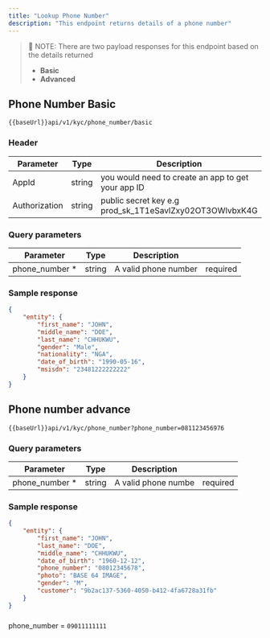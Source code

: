 ```yaml
---
title: "Lookup Phone Number"
description: "This endpoint returns details of a phone number"
---
```



>  📘 NOTE: There are two payload responses for this endpoint based on the details returned
> 
> -   **Basic**
> -   **Advanced**

## Phone Number Basic

```text [GET]
{{baseUrl}}api/v1/kyc/phone_number/basic

```

### Header

| Parameter | Type | Description |
| --- | --- | --- |
| AppId | string | you would need to create an app to get your app ID |
| Authorization | string | public secret key e.g prod_sk_1T1eSavlZxy02OT3OWlvbxK4G |

### Query parameters

| Parameter | Type | Description |  |
| --- | --- | --- | --- |
| phone_number \* | string | A valid phone number | required |

### Sample response


```json Response
{
    "entity": {
        "first_name": "JOHN",
        "middle_name": "DOE",
        "last_name": "CHHUKWU",
        "gender": "Male",
        "nationality": "NGA",
        "date_of_birth": "1990-05-16",
        "msisdn": "23481222222222"
    }
}
```

## Phone number advance



```text [GET]
{{baseUrl}}api/v1/kyc/phone_number?phone_number=081123456976
```

### Query parameters

| Parameter | Type | Description |  |
| --- | --- | --- | --- |
| phone_number \* | string | A valid phone numbe | required |

### Sample response

```json Response
{
    "entity": {
        "first_name": "JOHN",
        "last_name": "DOE",
        "middle_name": "CHHUKWU",
        "date_of_birth": "1960-12-12",
        "phone_number": "08012345678",
        "photo": "BASE 64 IMAGE",
        "gender": "M",
        "customer": "9b2ac137-5360-4050-b412-4fa6728a31fb"
    }
}
```

### [](https://api-docs.dojah.io/docs/lookup-phone-number#test-credentials)

phone_number = `09011111111`

